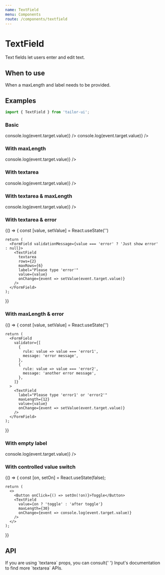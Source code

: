 ```yaml
---
name: TextField
menu: Components
route: /components/textfield
---
```



# TextField

Text fields let users enter and edit text.

## When to use

When a maxLength and label needs to be provided.

## Examples

```js
import { TextField } from 'tailor-ui';
```

### Basic

<Playground>
  <TextField
    label="Text Field"
    onChange={event => console.log(event.target.value)}
  />
  <TextField
    label="Text Field"
    onChange={event => console.log(event.target.value)}
  />
</Playground>

### With maxLength

<Playground>
  <TextField
    label="Text Field"
    maxLength={12}
    onChange={event => console.log(event.target.value)}
  />
</Playground>

### With textarea

<Playground>
  <TextField
    textarea
    rows={2}
    maxRows={6}
    label="Text Field(textarea)"
    onChange={event => console.log(event.target.value)}
  />
</Playground>

### With textarea & maxLength

<Playground>
  <TextField
    textarea
    rows={2}
    maxRows={6}
    maxLength={100}
    label="Text Field(textarea)"
    onChange={event => console.log(event.target.value)}
  />
</Playground>

### With textarea & error

<Playground>
  {() => {
    const [value, setValue] = React.useState('')

    return (
      <FormField validationMessage={value === 'error' ? 'Just show error' : null}>
        <TextField
          textarea
          rows={2}
          maxRows={6}
          label="Please type 'error'"
          value={value}
          onChange={event => setValue(event.target.value)}
        />
      </FormField>
    );

}}

</Playground>

### With maxLength & error

<Playground>
  {() => {
    const [value, setValue] = React.useState('')

    return (
      <FormField
        validator={[
          {
            rule: value => value === 'error1',
            message: 'error message',
          },
          {
            rule: value => value === 'error2',
            message: 'another error message',
          },
        ]}
      >
        <TextField
          label="Please type 'error1' or 'error2'"
          maxLength={12}
          value={value}
          onChange={event => setValue(event.target.value)}
        />
      </FormField>
    );

}}

</Playground>

### With empty label

<Playground>
  <TextField
    maxLength={30}
    onChange={event => console.log(event.target.value)}
  />
</Playground>

### With controlled value switch

<Playground>
  {() => {
    const [on, setOn] = React.useState(false);

    return (
      <>
        <Button onClick={() => setOn(!on)}>Toggle</Button>
        <TextField
          value={on ? 'toggle' : 'after toggle'}
          maxLength={30}
          onChange={event => console.log(event.target.value)}
        />
      </>
    );

}}

</Playground>

## API

<!-- FIXME: API Table -->
<!-- <PropsTable of={TextField} /> -->

<div>
  If you are using `textarea` props, you can consult{' '}
  <Link to="/components/input#api">Input's documentation</Link> to find more
  `textarea` APIs.
</div>
